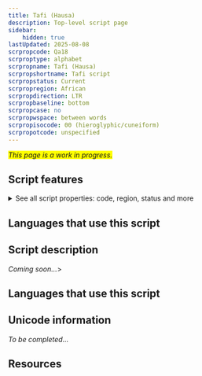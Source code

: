 ```yaml
---
title: Tafi (Hausa)
description: Top-level script page
sidebar:
    hidden: true
lastUpdated: 2025-08-08
scrpropcode: Qa18
scrproptype: alphabet
scrpropname: Tafi (Hausa)
scrpropshortname: Tafi script
scrpropstatus: Current
scrpropregion: African
scrpropdirection: LTR
scrpropbaseline: bottom
scrpropcase: no
scrpropwspace: between words
scrpropisocode: 00 (hieroglyphic/cuneiform)
scrpropotcode: unspecified
---
```


<span style='background-color:yellow'>_This page is a work in progress._</span>


## Script features

<details>
<summary> See all script properties: code, region, status and more</summary>
<ScriptInfo />
</details>

## Languages that use this script

<WsList script='Qa18' wsMax='5' />

## Script description

_Coming soon..._>

## Languages that use this script

<WsList script='Qa18' wsMax='5' />

## Unicode information

_To be completed..._

## Resources

<ScriptResources detailSummary='seemore' />

